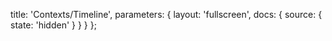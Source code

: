 
  title: 'Contexts/Timeline',
  parameters: {
    layout: 'fullscreen',
    docs: {
      source: { state: 'hidden' }
    }
  }
};

<ContextsTimelineDoc />
